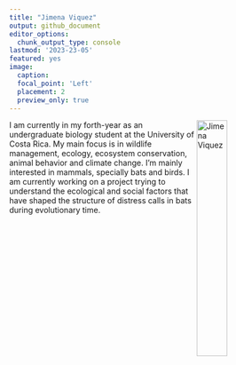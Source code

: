 ```yaml
---
title: "Jimena Viquez"
output: github_document
editor_options: 
  chunk_output_type: console
lastmod: '2023-23-05'
featured: yes
image:
  caption:
  focal_point: 'Left'
  placement: 2
  preview_only: true
---
```


<!-- README.md is generated from README.Rmd. Please edit that file -->

<img src="/post/jimena_viquez.jpg" alt="Jimena Viquez" align="right" width = "33%" height="33%"/>

I am currently in my forth-year as an undergraduate biology student at the University of Costa Rica. My main focus is in wildlife management, ecology, ecosystem conservation, animal behavior and climate change. I’m mainly interested in mammals, specially bats and birds. I am currently working on a project trying to understand the ecological and social factors that have shaped the structure of distress calls in bats during evolutionary time.

&nbsp; 
